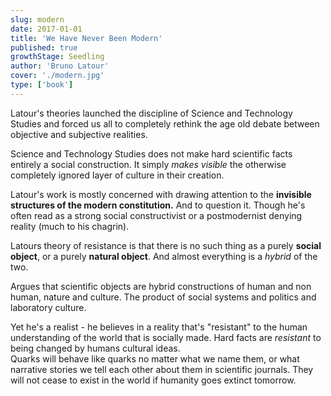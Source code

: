 ```yaml
---
slug: modern
date: 2017-01-01
title: 'We Have Never Been Modern'
published: true
growthStage: Seedling
author: 'Bruno Latour'
cover: './modern.jpg'
type: ['book']
---
```


Latour's theories launched the discipline of Science and Technology Studies and forced us all to completely rethink the age old debate between objective and subjective realities. 

Science and Technology Studies  does not make hard scientific facts entirely a social construction. It simply _makes visible_ the otherwise completely ignored layer of culture in their creation. 

Latour's work is mostly concerned with drawing attention to the **invisible structures of the modern constitution.** And to question it. Though he's often read as a strong social constructivist or a postmodernist denying reality (much to his chagrin).

Latours theory of resistance is that there is no such thing as a purely **social object**, or a purely **natural object**. And almost everything is a _hybrid_ of the two. 

Argues that scientific objects are hybrid constructions of human and non human, nature and culture. The product of social systems and politics and laboratory culture. 

Yet he's a realist - he believes in a reality that's "resistant" to the human understanding of the world that is socially made. Hard facts are _resistant_ to being changed by humans cultural ideas.  
Quarks will behave like quarks no matter what we name them, or what narrative stories we tell each other about them in scientific journals. They will not cease to exist in the world if humanity goes extinct tomorrow.
